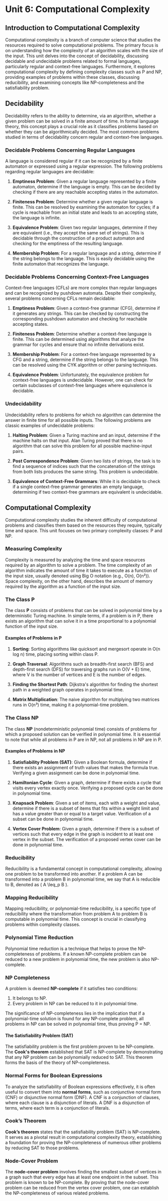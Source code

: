 # Unit 6: Computational Complexity

## Introduction to Computational Complexity

Computational complexity is a branch of computer science that studies the resources required to solve computational problems. The primary focus is on understanding how the complexity of an algorithm scales with the size of the input. This unit delves into the concept of decidability, discussing decidable and undecidable problems related to formal languages, particularly regular and context-free languages. Furthermore, it explores computational complexity by defining complexity classes such as P and NP, providing examples of problems within these classes, discussing reducibility, and examining concepts like NP-completeness and the satisfiability problem.

## Decidability

Decidability refers to the ability to determine, via an algorithm, whether a given problem can be solved in a finite amount of time. In formal language theory, this concept plays a crucial role as it classifies problems based on whether they can be algorithmically decided. The most common problems studied in terms of decidability concern regular and context-free languages.

### Decidable Problems Concerning Regular Languages

A language is considered regular if it can be recognized by a finite automaton or expressed using a regular expression. The following problems regarding regular languages are decidable:

1. **Emptiness Problem**: Given a regular language represented by a finite automaton, determine if the language is empty. This can be decided by checking if there are any reachable accepting states in the automaton.

2. **Finiteness Problem**: Determine whether a given regular language is finite. This can be resolved by examining the automaton for cycles; if a cycle is reachable from an initial state and leads to an accepting state, the language is infinite.

3. **Equivalence Problem**: Given two regular languages, determine if they are equivalent (i.e., they accept the same set of strings). This is decidable through the construction of a product automaton and checking for the emptiness of the resulting language.

4. **Membership Problem**: For a regular language and a string, determine if the string belongs to the language. This is easily decidable using the finite automaton that recognizes the language.

### Decidable Problems Concerning Context-Free Languages

Context-free languages (CFLs) are more complex than regular languages and can be recognized by pushdown automata. Despite their complexity, several problems concerning CFLs remain decidable:

1. **Emptiness Problem**: Given a context-free grammar (CFG), determine if it generates any strings. This can be checked by constructing the corresponding pushdown automaton and checking for reachable accepting states.

2. **Finiteness Problem**: Determine whether a context-free language is finite. This can be determined using algorithms that analyze the grammar for cycles and ensure that no infinite derivations exist.

3. **Membership Problem**: For a context-free language represented by a CFG and a string, determine if the string belongs to the language. This can be resolved using the CYK algorithm or other parsing techniques.

4. **Equivalence Problem**: Unfortunately, the equivalence problem for context-free languages is undecidable. However, one can check for certain subclasses of context-free languages where equivalence is decidable.

### Undecidability

Undecidability refers to problems for which no algorithm can determine the answer in finite time for all possible inputs. The following problems are classic examples of undecidable problems:

1. **Halting Problem**: Given a Turing machine and an input, determine if the machine halts on that input. Alan Turing proved that there is no algorithm that can solve this problem for all possible machine-input pairs.

2. **Post Correspondence Problem**: Given two lists of strings, the task is to find a sequence of indices such that the concatenation of the strings from both lists produces the same string. This problem is undecidable.

3. **Equivalence of Context-Free Grammars**: While it is decidable to check if a single context-free grammar generates an empty language, determining if two context-free grammars are equivalent is undecidable.

## Computational Complexity

Computational complexity studies the inherent difficulty of computational problems and classifies them based on the resources they require, typically time and space. This unit focuses on two primary complexity classes: P and NP.

### Measuring Complexity

Complexity is measured by analyzing the time and space resources required by an algorithm to solve a problem. The time complexity of an algorithm indicates the amount of time it takes to execute as a function of the input size, usually denoted using Big O notation (e.g., O(n), O(n²)). Space complexity, on the other hand, describes the amount of memory required by the algorithm as a function of the input size.

### The Class P

The class **P** consists of problems that can be solved in polynomial time by a deterministic Turing machine. In simple terms, if a problem is in P, there exists an algorithm that can solve it in a time proportional to a polynomial function of the input size.

#### Examples of Problems in P

1. **Sorting**: Sorting algorithms like quicksort and mergesort operate in O(n log n) time, placing sorting within class P.

2. **Graph Traversal**: Algorithms such as breadth-first search (BFS) and depth-first search (DFS) for traversing graphs run in O(V + E) time, where V is the number of vertices and E is the number of edges.

3. **Finding the Shortest Path**: Dijkstra's algorithm for finding the shortest path in a weighted graph operates in polynomial time.

4. **Matrix Multiplication**: The naive algorithm for multiplying two matrices runs in O(n³) time, making it a polynomial-time problem.

### The Class NP

The class **NP** (nondeterministic polynomial time) consists of problems for which a proposed solution can be verified in polynomial time. It is essential to note that while all problems in P are in NP, not all problems in NP are in P.

#### Examples of Problems in NP

1. **Satisfiability Problem (SAT)**: Given a Boolean formula, determine if there exists an assignment of truth values that makes the formula true. Verifying a given assignment can be done in polynomial time.

2. **Hamiltonian Cycle**: Given a graph, determine if there exists a cycle that visits every vertex exactly once. Verifying a proposed cycle can be done in polynomial time.

3. **Knapsack Problem**: Given a set of items, each with a weight and value, determine if there is a subset of items that fits within a weight limit and has a value greater than or equal to a target value. Verification of a subset can be done in polynomial time.

4. **Vertex Cover Problem**: Given a graph, determine if there is a subset of vertices such that every edge in the graph is incident to at least one vertex in the subset. The verification of a proposed vertex cover can be done in polynomial time.

### Reducibility

Reducibility is a fundamental concept in computational complexity, allowing one problem to be transformed into another. If a problem A can be transformed into a problem B in polynomial time, we say that A is reducible to B, denoted as \( A \leq_p B \).

### Mapping Reducibility

Mapping reducibility, or polynomial-time reducibility, is a specific type of reducibility where the transformation from problem A to problem B is computable in polynomial time. This concept is crucial in classifying problems within complexity classes.

### Polynomial Time Reduction

Polynomial time reduction is a technique that helps to prove the NP-completeness of problems. If a known NP-complete problem can be reduced to a new problem in polynomial time, the new problem is also NP-complete.

### NP Completeness

A problem is deemed **NP-complete** if it satisfies two conditions:

1. It belongs to NP.
2. Every problem in NP can be reduced to it in polynomial time.

The significance of NP-completeness lies in the implication that if a polynomial-time solution is found for any NP-complete problem, all problems in NP can be solved in polynomial time, thus proving P = NP.

#### The Satisfiability Problem (SAT)

The satisfiability problem is the first problem proven to be NP-complete. The **Cook's theorem** established that SAT is NP-complete by demonstrating that any NP problem can be polynomially reduced to SAT. This theorem forms the basis of the theory of NP-completeness.

### Normal Forms for Boolean Expressions

To analyze the satisfiability of Boolean expressions effectively, it is often useful to convert them into **normal forms**, such as conjunctive normal form (CNF) or disjunctive normal form (DNF). A CNF is a conjunction of clauses, where each clause is a disjunction of literals. A DNF is a disjunction of terms, where each term is a conjunction of literals.

### Cook’s Theorem

**Cook’s theorem** states that the satisfiability problem (SAT) is NP-complete. It serves as a pivotal result in computational complexity theory, establishing a foundation for proving the NP-completeness of numerous other problems by reducing SAT to those problems.

### Node-Cover Problem

The **node-cover problem** involves finding the smallest subset of vertices in a graph such that every edge has at least one endpoint in the subset. This problem is known to be NP-complete. By proving that the node-cover problem can be reduced from the vertex cover problem, one can establish the NP-completeness of various related problems.
